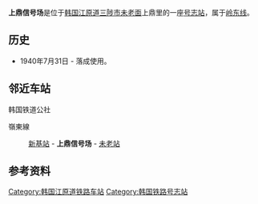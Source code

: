 {{unreferenced|time=2014-12-24T02:28:26+00:00}}
{{朝鮮半島車站資訊
|公司色 = #0066b3
|文字色 = 
|站名 = 上鼎信号场
|圖片 =Korail Yeongdong Line Sangjeong Station.jpg
|pxl = 
|圖片說明 =车站站舍
|車站編號 = 
|前一站 = [[新基站_(江原道)|新基]]
|前一站距離 = 5.2
|後一站距離 = 4.7
|後一站 = [[未老站|未老]]
|距離 =131.8
|起點站 = [[荣州站|荣州]]
|所屬路線 = [[岭东线|岭东线]]
|諺文 = 상정역
|朝鮮漢字 = 上鼎驛
|文觀部式 =Sangjeong-yeok 
|馬-賴式 =
|副站名 = 
|停站路線數 = 
|所屬公司 = [[韩国铁道公社|韩国铁道公社]]
|所在地 =[[江原道_(韩国)|江原道]][[三陟市|三陟市]][[未老面|未老面]]上鼎里5-2
|車站構造 = 地面车站
|月台配置 = 1面2线
|啟用年月日 =1940年7月31日
|廢站年月日 = 
|上下車人次 =
|統計年度 =
|轉車 = 
|備註 = 
|全寬備註 = 
}}

'''上鼎信号场'''是位于[[韩国|韩国]][[江原道_(韩国)|江原道]][[三陟市|三陟市]][[未老面|未老面]]上鼎里的一座[[号志站|号志站]]，属于[[岭东线|岭东线]]。

== 历史 ==
*1940年7月31日 - 落成使用。

== 邻近车站 ==
;韩国铁道公社
嶺東線
:[[新基站_(江原道)|新基站]] - '''上鼎信号场''' - [[未老站|未老站]]

== 参考资料 ==
{{reflist}}

{{岭东线}}

[[Category:韩国江原道铁路车站|Category:韩国江原道铁路车站]]
[[Category:韩国铁路号志站|Category:韩国铁路号志站]]